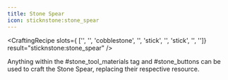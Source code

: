 ```yaml
---
title: Stone Spear
icon: sticknstone:stone_spear
---
```


<CraftingRecipe
slots={
        ['', '', 'cobblestone',
        '', 'stick', '',
        'stick', '', '']}
result="sticknstone:stone_spear"
/>

Anything within the #stone_tool_materials tag and #stone_buttons can be used to craft the Stone Spear, replacing their respective resource.